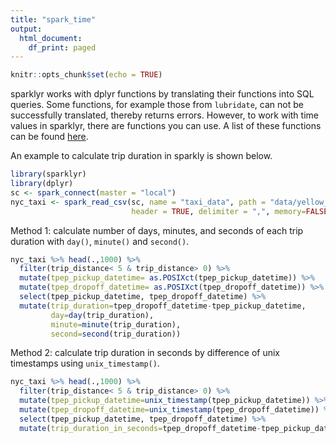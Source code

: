 ```yaml
---
title: "spark_time"
output:
  html_document:
    df_print: paged
---
```


```r
knitr::opts_chunk$set(echo = TRUE)
```

sparklyr works with dplyr functions by translating their functions into SQL queries. Some functions, for example those from `lubridate`, can not be successfully translated, thereby returns errors.
However, to work with time values in sparklyr, there are functions you can use. A list of these functions can be found [here](https://cwiki.apache.org/confluence/display/Hive/LanguageManual+UDF#LanguageManualUDF-DateFunctions).

An example to calculate trip duration in sparkly is shown below.
```r
library(sparklyr)
library(dplyr)
sc <- spark_connect(master = "local")
nyc_taxi <- spark_read_csv(sc, name = "taxi_data", path = "data/yellow_tripdata_2016-01.csv", 
                           header = TRUE, delimiter = ",", memory=FALSE)
```

Method 1: calculate number of days, minutes, and seconds of each trip duration with `day()`, `minute()` and `second()`.
```r
nyc_taxi %>% head(.,1000) %>% 
  filter(trip_distance< 5 & trip_distance> 0) %>%
  mutate(tpep_pickup_datetime= as.POSIXct(tpep_pickup_datetime)) %>%
  mutate(tpep_dropoff_datetime= as.POSIXct(tpep_dropoff_datetime)) %>% 
  select(tpep_pickup_datetime, tpep_dropoff_datetime) %>% 
  mutate(trip_duration=tpep_dropoff_datetime-tpep_pickup_datetime,
         day=day(trip_duration),
         minute=minute(trip_duration),
         second=second(trip_duration))
```
Method 2: calculate trip duration in seconds by difference of unix timestamps using `unix_timestamp()`.
```r
nyc_taxi %>% head(.,1000) %>% 
  filter(trip_distance< 5 & trip_distance> 0) %>%
  mutate(tpep_pickup_datetime=unix_timestamp(tpep_pickup_datetime)) %>%
  mutate(tpep_dropoff_datetime=unix_timestamp(tpep_dropoff_datetime)) %>% 
  select(tpep_pickup_datetime, tpep_dropoff_datetime) %>% 
  mutate(trip_duration_in_seconds=tpep_dropoff_datetime-tpep_pickup_datetime)
```

